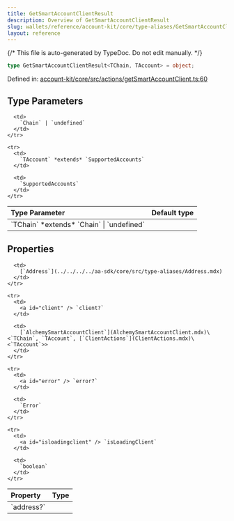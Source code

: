 ```yaml
---
title: GetSmartAccountClientResult
description: Overview of GetSmartAccountClientResult
slug: wallets/reference/account-kit/core/type-aliases/GetSmartAccountClientResult
layout: reference
---
```


{/* This file is auto-generated by TypeDoc. Do not edit manually. */}

```ts
type GetSmartAccountClientResult<TChain, TAccount> = object;
```

Defined in: [account-kit/core/src/actions/getSmartAccountClient.ts:60](https://github.com/alchemyplatform/aa-sdk/blob/17aad1f572375d42a06c7e3238078a88a435d459/account-kit/core/src/actions/getSmartAccountClient.ts#L60)

## Type Parameters

<table>
  <thead>
    <tr>
      <th align="left">Type Parameter</th>
      <th align="left">Default type</th>
    </tr>
  </thead>

  <tbody>
    <tr>
      <td>
        `TChain` *extends* `Chain` | `undefined`
      </td>

      <td>
        `Chain` | `undefined`
      </td>
    </tr>

    <tr>
      <td>
        `TAccount` *extends* `SupportedAccounts`
      </td>

      <td>
        `SupportedAccounts`
      </td>
    </tr>

  </tbody>
</table>

## Properties

<table>
  <thead>
    <tr>
      <th align="left">Property</th>
      <th align="left">Type</th>
    </tr>
  </thead>

  <tbody>
    <tr>
      <td>
        <a id="address" /> `address?`
      </td>

      <td>
        [`Address`](../../../../aa-sdk/core/src/type-aliases/Address.mdx)
      </td>
    </tr>

    <tr>
      <td>
        <a id="client" /> `client?`
      </td>

      <td>
        [`AlchemySmartAccountClient`](AlchemySmartAccountClient.mdx)\<`TChain`, `TAccount`, [`ClientActions`](ClientActions.mdx)\<`TAccount`>>
      </td>
    </tr>

    <tr>
      <td>
        <a id="error" /> `error?`
      </td>

      <td>
        `Error`
      </td>
    </tr>

    <tr>
      <td>
        <a id="isloadingclient" /> `isLoadingClient`
      </td>

      <td>
        `boolean`
      </td>
    </tr>

  </tbody>
</table>
